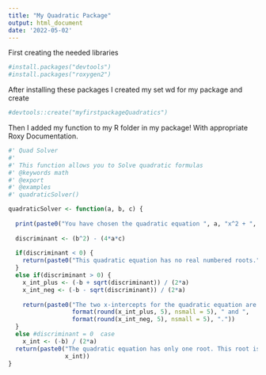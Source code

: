 ```yaml
---
title: "My Quadratic Package"
output: html_document
date: '2022-05-02'
---
```

First creating the needed libraries
```r
#install.packages("devtools")
#install.packages("roxygen2")
```

After installing these packages I created my set wd for my package and create 
```r
#devtools::create("myfirstpackageQuadratics")
```
Then I added my function to my R folder in my package!
With appropriate Roxy Documentation. 
```r
#' Quad Solver
#'
#' This function allows you to Solve quadratic formulas
#' @keywords math
#' @export
#' @examples
#' quadraticSolver()

quadraticSolver <- function(a, b, c) {
  
  print(paste0("You have chosen the quadratic equation ", a, "x^2 + ", b, "x + ", c, "."))
  
  discriminant <- (b^2) - (4*a*c)
  
  if(discriminant < 0) {
    return(paste0("This quadratic equation has no real numbered roots."))
  }
  else if(discriminant > 0) {
    x_int_plus <- (-b + sqrt(discriminant)) / (2*a)
    x_int_neg <- (-b - sqrt(discriminant)) / (2*a)
    
    return(paste0("The two x-intercepts for the quadratic equation are ",
                  format(round(x_int_plus, 5), nsmall = 5), " and ",
                  format(round(x_int_neg, 5), nsmall = 5), "."))
  }
  else #discriminant = 0  case
    x_int <- (-b) / (2*a)
  return(paste0("The quadratic equation has only one root. This root is ",
                x_int))
}

```


